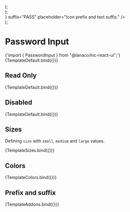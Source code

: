 
<Meta title="Basic Inputs/Password Input" component={PasswordInput} />


  <div style={{ display: "flex", flexDirection: "column", gap: "12px" }}>
    <PasswordInput {...args} size="small" placeholder="This is small input." />
    <PasswordInput
      {...args}
      size="medium"
      placeholder="This is medium input."
    />
    <PasswordInput {...args} size="large" placeholder="This is large input." />
  </div>
);

  <div style={{ display: "flex", flexDirection: "column", gap: "12px" }}>
    <PasswordInput
      {...args}
      color="primary"
      placeholder="This is primary input."
    />
    <PasswordInput
      {...args}
      color="secondary"
      placeholder="This is secondary input."
    />
    <PasswordInput
      {...args}
      color="success"
      placeholder="This is success input."
    />
    <PasswordInput
      {...args}
      color="warning"
      placeholder="This is warning input."
    />
    <PasswordInput
      {...args}
      color="danger"
      placeholder="This is danger input."
    />
    <PasswordInput {...args} color="information" placeholder="This is info input." />
  </div>
);

  <div style={{ display: "flex", flexDirection: "column", gap: "12px" }}>
    <PasswordInput
      {...args}
      prefix={<Icon icon="ban" />}
      suffix="PASS"
      placeholder="Icon prefix and text suffix."
    />
  </div>
);

# Password Input

<SyntaxHighlighter language="jsx" style={nord}>
  {'import { PasswordInput } from "@lanaco/lnc-react-ui";'}
</SyntaxHighlighter>

<Canvas>
  <Story name="Default" args={{}}>
    {TemplateDefault.bind({})}
  </Story>
</Canvas>

<ArgsTable story="Default" />

## Read Only

<Canvas>
  <Story
    name="Read Only"
    args={{
      readOnly: true,
      value: "password",
    }}
  >
    {TemplateDefault.bind({})}
  </Story>
</Canvas>

## Disabled

<Canvas>
  <Story
    name="Disabled"
    args={{
      disabled: true,
      value: "password",
    }}
  >
    {TemplateDefault.bind({})}
  </Story>
</Canvas>

## Sizes

Defining `size` with `small`, `medium` and `large` values.

<Canvas>
  <Story name="Sizes" args={{}}>
    {TemplateSizes.bind({})}
  </Story>
</Canvas>

## Colors

<Canvas>
  <Story name="Colors" args={{}}>
    {TemplateColors.bind({})}
  </Story>
</Canvas>

## Prefix and suffix

<Canvas>
  <Story name="Prefix and suffix" args={{}}>
    {TemplateAddons.bind({})}
  </Story>
</Canvas>
